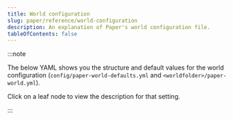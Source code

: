 ```yaml
---
title: World configuration
slug: paper/reference/world-configuration
description: An explanation of Paper's world configuration file.
tableOfContents: false
---
```



:::note

The below YAML shows you the structure and default values for the world configuration (`config/paper-world-defaults.yml` and `<worldfolder>/paper-world.yml`).

Click on a leaf node to view the description for that setting.

:::

<ConfigNode data={parse(PaperWorldDefaultsYML)} />
